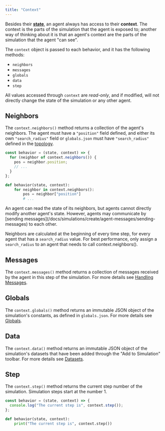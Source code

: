 ```yaml
---
title: "Context"
---
```


Besides their [**state**](/docs/simulations/create/agents/state), an agent always has access to their **context**. The context is the parts of the simulation that the agent is exposed to; another way of thinking about it is that an agent's context are the parts of the simulation that the agent "can see".

The `context` object is passed to each behavior, and it has the following methods:

- `neighbors`
- `messages`
- `globals`
- `data`
- `step`

All values accessed through `context` are _read-only_, and if modified, will not directly change the state of the simulation or any other agent.

## Neighbors

The `context.neighbors()` method returns a collection of the agent's neighbors. The agent must have a `"position"` field defined, and either its own `"search_radius"` field or `globals.json` must have `"search_radius"` defined in the [topology](/docs/simulations/create/configuration/topology/).

<Tabs>
<Tab title="JavaScript" >

```javascript
const behavior = (state, context) => {
  for (neighbor of context.neighbors()) {
    pos = neighbor.position;
    // ...
  }
};
```

</Tab>

<Tab title="Python" >

```python
def behavior(state, context):
    for neighbor in context.neighbors():
        pos = neighbor["position"]
        # ...
```

</Tab>
</Tabs>

<Hint style="info">
  An agent can read the state of its neighbors, but agents cannot directly
  modify another agent's state. However, agents may communicate by [sending
  messages](/docs/simulations/create/agent-messages/sending-messages) to each
  other.
</Hint>

Neighbors are calculated at the beginning of every time step, for every agent that has a `search_radius` value. For best performance, only assign a `search_radius` to an agent that needs to call context.neighbors\(\).

## Messages

The `context.messages()` method returns a collection of messages received by the agent in this step of the simulation. For more details see [Handling Messages](/docs/simulations/create/agent-messages/handling-messages).

## Globals

The `context.globals()` method returns an immutable JSON object of the simulation's constants, as defined in `globals.json`. For more details see [Globals](/docs/simulations/create/configuration/).

## Data

The `context.data()` method returns an immutable JSON object of the simulation's datasets that have been added through the "Add to Simulation" toolbar. For more details see [Datasets](/docs/simulations/create/datasets/).

## Step

The `context.step()` method returns the current step number of the simulation. Simulation steps start at the number 1.

<Tabs>
<Tab title="JavaScript" >

```javascript
const behavior = (state, context) => {
  console.log("The current step is", context.step());
};
```

</Tab>

<Tab title="Python" >

```python
def behavior(state, context):
    print("The current step is", context.step())
```

</Tab>
</Tabs>

